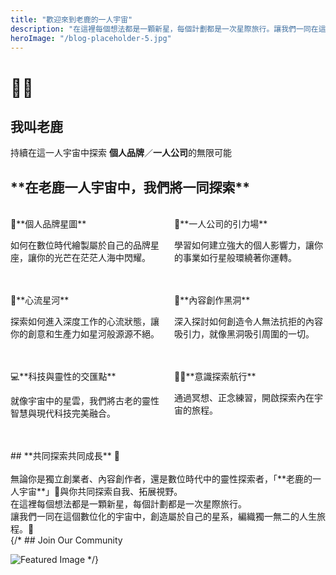 ```yaml
---
title: "歡迎來到老鹿的一人宇宙"
description: "在這裡每個想法都是一顆新星，每個計劃都是一次星際旅行。讓我們一同在這個數位化的宇宙中，創造屬於自己的星系，編織獨一無二的人生旅程。"
heroImage: "/blog-placeholder-5.jpg"
---
```


# 🚀✨

## **我叫老鹿**

持續在這一人宇宙中探索 **個人品牌**／**一人公司**的無限可能

<h2 fetchPriority="high" class="text-3xl text-left md:text-left py-8 md:py-8 md:text-4xl lg:text-4xl"> **在老鹿一人宇宙中，我們將一同探索**</h2>
<br/>
<div style="display: flex; justify-content: space-between;" >
  <div style="width: 48%;" fetchPriority="high" class="h-full">
     🌟**個人品牌星圖** <br/><p style="font-weight: 100;">如何在數位時代繪製屬於自己的品牌星座，讓你的光芒在茫茫人海中閃耀。</p><br/><br/>
     💫**心流星河** <br/><p style="font-weight: 100;">探索如何進入深度工作的心流狀態，讓你的創意和生產力如星河般源源不絕。</p><br/><br/>
     💻**科技與靈性的交匯點** <br/><p style="font-weight: 100;">就像宇宙中的星雲，我們將古老的靈性智慧與現代科技完美融合。</p><br/><br/>
  </div>
  <div style="width: 48%;" fetchPriority="high" class="h-full">
     🧲**一人公司的引力場** <br/><p style="font-weight: 100;">學習如何建立強大的個人影響力，讓你的事業如行星般環繞著你運轉。</p><br/><br/>
     📝**內容創作黑洞** <br/><p style="font-weight: 100;">深入探討如何創造令人無法抗拒的內容吸引力，就像黑洞吸引周圍的一切。</p><br/><br/>
     🧘‍♂️**意識探索航行** <br/><p style="font-weight: 100;">通過冥想、正念練習，開啟探索內在宇宙的旅程。</p><br/><br/>
  </div>
</div>
<div style="width: 100%;">
## **共同探索共同成長** 🌱 <br/>
<br/>
無論你是獨立創業者、內容創作者，還是數位時代中的靈性探索者，「**老鹿的一人宇宙**」🦌與你共同探索自我、拓展視野。<br/>
在這裡每個想法都是一顆新星，每個計劃都是一次星際旅行。<br/>
讓我們一同在這個數位化的宇宙中，創造屬於自己的星系，編織獨一無二的人生旅程。🚀<br/>
</div>
{/* 
## Join Our Community

![Featured Image](/blog-placeholder-1.jpg) \*/}
